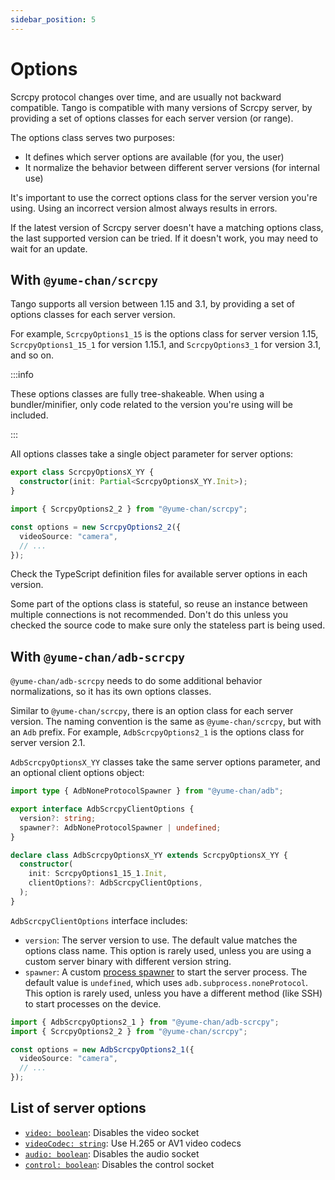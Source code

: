 ```yaml
---
sidebar_position: 5
---
```



# Options

Scrcpy protocol changes over time, and are usually not backward compatible. Tango is compatible with many versions of Scrcpy server, by providing a set of options classes for each server version (or range).

The options class serves two purposes:

- It defines which server options are available (for you, the user)
- It normalize the behavior between different server versions (for internal use)

It's important to use the correct options class for the server version you're using. Using an incorrect version almost always results in errors.

If the latest version of Scrcpy server doesn't have a matching options class, the last supported version can be tried. If it doesn't work, you may need to wait for an update.

## With `@yume-chan/scrcpy`

Tango supports all version between 1.15 and 3.1, by providing a set of options classes for each server version.

For example, `ScrcpyOptions1_15` is the options class for server version 1.15, `ScrcpyOptions1_15_1` for version 1.15.1, and `ScrcpyOptions3_1` for version 3.1, and so on.

:::info

These options classes are fully tree-shakeable. When using a bundler/minifier, only code related to the version you're using will be included.

:::

All options classes take a single object parameter for server options:

```ts showLineNumber
export class ScrcpyOptionsX_YY {
  constructor(init: Partial<ScrcpyOptionsX_YY.Init>);
}
```

```ts transpile
import { ScrcpyOptions2_2 } from "@yume-chan/scrcpy";

const options = new ScrcpyOptions2_2({
  videoSource: "camera",
  // ...
});
```

Check the TypeScript definition files for available server options in each version.

Some part of the options class is stateful, so reuse an instance between multiple connections is not recommended. Don't do this unless you checked the source code to make sure only the stateless part is being used.

## With `@yume-chan/adb-scrcpy`

`@yume-chan/adb-scrcpy` needs to do some additional behavior normalizations, so it has its own options classes.

Similar to `@yume-chan/scrcpy`, there is an option class for each server version. The naming convention is the same as `@yume-chan/scrcpy`, but with an `Adb` prefix. For example, `AdbScrcpyOptions2_1` is the options class for server version 2.1.

`AdbScrcpyOptionsX_YY` classes take the same server options parameter, and an optional client options object:

```ts showLineNumbers
import type { AdbNoneProtocolSpawner } from "@yume-chan/adb";

export interface AdbScrcpyClientOptions {
  version?: string;
  spawner?: AdbNoneProtocolSpawner | undefined;
}

declare class AdbScrcpyOptionsX_YY extends ScrcpyOptionsX_YY {
  constructor(
    init: ScrcpyOptions1_15_1.Init,
    clientOptions?: AdbScrcpyClientOptions,
  );
}
```

`AdbScrcpyClientOptions` interface includes:

- `version`: The server version to use. The default value matches the options class name. This option is rarely used, unless you are using a custom server binary with different version string.
- `spawner`: A custom [process spawner](../../api/adb/subprocess/index.mdx) to start the server process. The default value is `undefined`, which uses `adb.subprocess.noneProtocol`. This option is rarely used, unless you have a different method (like SSH) to start processes on the device.

```ts transpile
import { AdbScrcpyOptions2_1 } from "@yume-chan/adb-scrcpy";
import { ScrcpyOptions2_2 } from "@yume-chan/scrcpy";

const options = new AdbScrcpyOptions2_1({
  videoSource: "camera",
  // ...
});
```

## List of server options

* <Version since="v2.1">[`video: boolean`](./video.mdx): Disables the video socket</Version>
* <Version since="v2.0">[`videoCodec: string`](./video-codec.mdx): Use H.265 or AV1 video codecs</Version>
* <Version since="v2.0">[`audio: boolean`](./audio.mdx): Disables the audio socket</Version>
* <Version since="v1.22">[`control: boolean`](./control.mdx): Disables the control socket</Version>
